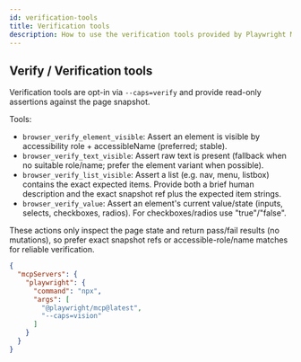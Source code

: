 ```yaml
---
id: verification-tools
title: Verification tools
description: How to use the verification tools provided by Playwright MCP (`--caps=verify`).
---
```


## Verify / Verification tools

Verification tools are opt-in via `--caps=verify` and provide read-only assertions against the page snapshot.

Tools:
- `browser_verify_element_visible`: Assert an element is visible by accessibility role + accessibleName (preferred; stable).
- `browser_verify_text_visible`: Assert raw text is present (fallback when no suitable role/name; prefer the element variant when possible).
- `browser_verify_list_visible`: Assert a list (e.g. nav, menu, listbox) contains the exact expected items. Provide both a brief human description and the exact snapshot ref plus the expected item strings.
- `browser_verify_value`: Assert an element's current value/state (inputs, selects, checkboxes, radios). For checkboxes/radios use "true"/"false".

These actions only inspect the page state and return pass/fail results (no mutations), so prefer exact snapshot refs or accessible-role/name matches for reliable verification.

```json
{
  "mcpServers": {
    "playwright": {
      "command": "npx",
      "args": [
        "@playwright/mcp@latest",
        "--caps=vision"
      ]
    }
  }
}
```

````
